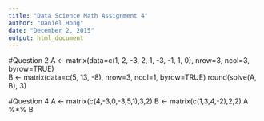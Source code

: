 ```yaml
---
title: "Data Science Math Assignment 4"
author: "Daniel Hong"
date: "December 2, 2015"
output: html_document
---
```

#Question 2
A <- matrix(data=c(1, 2, -3, 2, 1, -3, -1, 1, 0), nrow=3, ncol=3, byrow=TRUE)    
B <- matrix(data=c(5, 13, -8), nrow=3, ncol=1, byrow=TRUE)
round(solve(A, B), 3)

#Question 4
A <- matrix(c(4,-3,0,-3,5,1),3,2)
B <- matrix(c(1,3,4,-2),2,2)
A %*% B